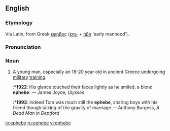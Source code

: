 ==English==
===Etymology===
Via Latin, from Greek [[εφηβος]] ([[επι-]] + [[ήβη]] ‘early manhood’).

===Pronunciation===
{{IPA|/ɛ'fi:b/}}

===Noun===
{{en-noun|pl2=ephebi}}

# A young man, especially an 18-20 year old in ancient Greece undergoing [[military]] [[training]].
#:*'''1922''': His glance touched their faces lightly as he smiled, a blond '''ephebe'''. — James Joyce, ''Ulysses''
#:*'''1993''': Indeed Tom was much still the '''ephebe''', sharing boys with his friend though talking of the gravity of marriage — Anthony Burgess, ''A Dead Man in Deptford''

[[io:ephebe]]
[[ru:ephebe]]
[[vi:ephebe]]